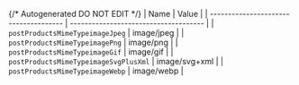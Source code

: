 {/* Autogenerated DO NOT EDIT  */}
| Name                                  | Value                                 |
| ------------------------------------- | ------------------------------------- |
| `postProductsMimeTypeimageJpeg`       | image/jpeg                            |
| `postProductsMimeTypeimagePng`        | image/png                             |
| `postProductsMimeTypeimageGif`        | image/gif                             |
| `postProductsMimeTypeimageSvgPlusXml` | image/svg+xml                         |
| `postProductsMimeTypeimageWebp`       | image/webp                            |
